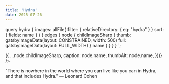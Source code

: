 ```yaml
---
title: 'Hydra'
date: 2025-07-26
---
```



  query hydra {
    images: allFile(
      filter: { relativeDirectory: { eq: "hydra" } }
      sort: { fields: name }
    ) {
      edges {
        node {
          childImageSharp {
            thumb: gatsbyImageData(layout: CONSTRAINED, width: 500)
            full: gatsbyImageData(layout: FULL_WIDTH)
          }
          name
        }
      }
    }
  }
`;

<div className="hydra-gallery">
  <style>{`
    .hydra-gallery .gatsby-image-gallery--grid {
      display: grid;
      grid-template-columns: repeat(auto-fit, minmax(300px, 1fr));
      gap: 1rem;
    }
    .hydra-gallery .gatsby-image-gallery--grid > :last-child {
      grid-column: 1 / -1;
    }
  `}</style>
  <GalleryWrapper
    images={props.data.images.edges.map(({ node }) => ({
      ...node.childImageSharp,
      caption: node.name,
      thumbAlt: node.name,
    }))}
  />
</div>

"There is nowhere in the world where you can live like you can in Hydra, and that includes Hydra." — Leonard Cohen
